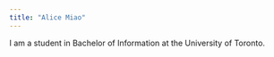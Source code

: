 ```yaml
---
title: "Alice Miao"
---
```


I am a student in Bachelor of Information at the University of Toronto.
